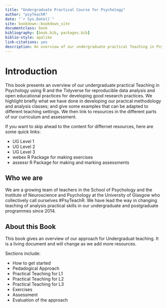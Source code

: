 ```yaml
--- 
title: "Undergraduate Practical Course for Psychology"
author: "psyTeachR"
date: "`r Sys.Date()`"
site: bookdown::bookdown_site
documentclass: book
bibliography: [book.bib, packages.bib]
biblio-style: apalike
link-citations: yes
description: An overview of our undergraduate practical Teaching in Psychology using R and the Tidyverse for reproducible data analysis and open educational practices and in our pedadogical approach
---
```



# Introduction

This book presents an overview of our undergraduate practical Teaching in Psychology using R and the Tidyverse for reproducible data analysis and open educational practices for developing good research practices.  We highlight briefly what we have done in developing our practcal methodology and analysis classes; and give some examples that can be adapted to different teaching settings.  We then link to resources in the different parts of our curriculum and assessment.

If you want to skip ahead to the content for differnet resources, here are some quick links:

* UG Level 1
* UG Level 2
* UG Level 3
* webex R Package for making exercises
* assessr R Package for making and marking assessments

## Who we are

We are a growing team of teachers in the School of Psychology and the Institute of Neuroscience and Psychology at the University of Glasgow who collectively call ourselves #PsyTeachR.  We have lead the way in changing teaching of analysis practical skills in our undergraduate and postgraduate programmes since 2014.

## About this Book

This book gives an overview of our approach for Undergraduat teaching.  It is a living document and will change as we add more resources.  

Sections include:

* How to get started
* Pedadogical Approach
* Practical Teaching for L1
* Practical Teaching for L2
* Practical Teaching for L3
* Exercises
* Assessment
* Evaluation of the approach

